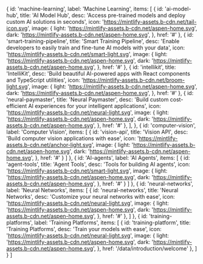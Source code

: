   {
    id: 'machine-learning',
    label: 'Machine Learning',
    items: [
      {
        id: 'ai-model-hub',
        title: 'AI Model Hub',
        desc: 'Access pre-trained models and deploy custom AI solutions in seconds',
        icon: 'https://mintlify-assets.b-cdn.net/tail-icon.svg',
        image: {
          light: 'https://mintlify-assets.b-cdn.net/aspen-home.svg',
          dark: 'https://mintlify-assets.b-cdn.net/aspen-home.svg',
        },
        href: '#'
      },
      {
        id: 'smart-training-pipeline',
        title: 'Smart Training Pipeline',
        desc: 'Enable developers to easily train and fine-tune AI models with your data',
        icon: 'https://mintlify-assets.b-cdn.net/smart-light.svg',
        image: {
          light: 'https://mintlify-assets.b-cdn.net/aspen-home.svg',
          dark: 'https://mintlify-assets.b-cdn.net/aspen-home.svg',
        },
        href: '#'
      },
      {
        id: 'intellikit',
        title: 'IntelliKit',
        desc: 'Build beautiful AI-powered apps with React components and TypeScript utilities',
        icon: 'https://mintlify-assets.b-cdn.net/broom-light.svg',
        image: {
          light: 'https://mintlify-assets.b-cdn.net/aspen-home.svg',
          dark: 'https://mintlify-assets.b-cdn.net/aspen-home.svg',
        },
        href: '#'
      },
      {
        id: 'neural-paymaster',
        title: 'Neural Paymaster',
        desc: 'Build custom cost-efficient AI experiences for your intelligent applications',
        icon: 'https://mintlify-assets.b-cdn.net/neural-light.svg',
        image: {
          light: 'https://mintlify-assets.b-cdn.net/aspen-home.svg',
          dark: 'https://mintlify-assets.b-cdn.net/aspen-home.svg',
        },
        href: '#'
      },
    ],
  },
  {
    id: 'computer-vision', label: 'Computer Vision', items: [
      {
        id: 'vision-api',
        title: 'Vision API',
        desc: 'Build computer vision applications with ease',
        icon: 'https://mintlify-assets.b-cdn.net/anchor-light.svg',
        image: {
          light: 'https://mintlify-assets.b-cdn.net/aspen-home.svg',
          dark: 'https://mintlify-assets.b-cdn.net/aspen-home.svg',
        },
        href: '#'
      }
    ]
  },
  {
    id: 'AI-agents', label: 'AI Agents', items: [
      {
        id: 'agent-tools',
        title: 'Agent Tools',
        desc: 'Tools for building AI agents',
        icon: 'https://mintlify-assets.b-cdn.net/smart-light.svg',
        image: {
          light: 'https://mintlify-assets.b-cdn.net/aspen-home.svg',
          dark: 'https://mintlify-assets.b-cdn.net/aspen-home.svg',
        },
        href: '#'
      }
    ]
  },
  {
    id: 'neural-networks', label: 'Neural Networks', items: [
      {
        id: 'neural-networks',
        title: 'Neural Networks',
        desc: 'Customize your neural networks with ease',
        icon: 'https://mintlify-assets.b-cdn.net/neural-light.svg',
        image: {
          light: 'https://mintlify-assets.b-cdn.net/aspen-home.svg',
          dark: 'https://mintlify-assets.b-cdn.net/aspen-home.svg',
        },
        href: '#'
      },
    ]
  },
  {
    id: 'training-platforms', label: 'Training Platforms', items: [
      {
        id: 'training-platform',
        title: 'Training Platforms',
        desc: 'Train your models with ease',
        icon: 'https://mintlify-assets.b-cdn.net/neural-light.svg',
        image: {
          light: 'https://mintlify-assets.b-cdn.net/aspen-home.svg',
          dark: 'https://mintlify-assets.b-cdn.net/aspen-home.svg',
        },
        href: '/data/introduction/welcome'
      },
    ]
  }
]